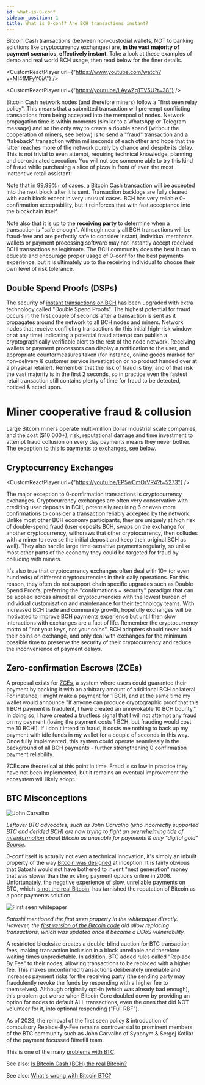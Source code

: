 ```yaml
---
id: what-is-0-conf
sidebar_position: 1
title: What is 0-conf? Are BCH transactions instant?
---
```



Bitcoin Cash transactions (between non-custodial wallets, NOT to banking solutions like cryptocurrency exchanges) are, **in the vast majority of payment scenarios, effectively instant**. Take a look at these examples of demo and real world BCH usage, then read below for the finer details.

<CustomReactPlayer
  url={"https://www.youtube.com/watch?v=Ml4fMFyY0iA"} />

<CustomReactPlayer
  url={"https://youtu.be/LAywZg1TV5U?t=38"} />

Bitcoin Cash network nodes (and therefore miners) follow a "first seen relay policy". This means that a submitted transaction will pre-empt conflicting transactions from being accepted into the mempool of nodes. Network propagation time is within moments (similar to a WhatsApp or Telegram message) and so the only way to create a double spend (without the cooperation of miners, see below) is to send a "fraud" transaction and a "takeback" transaction within milliseconds of each other and hope that the latter reaches more of the network purely by chance and despite its delay. This is not trivial to even attempt, requiring technical knowledge, planning and co-ordinated execution. You will not see someone able to try this kind of fraud while purchasing a slice of pizza in front of even the most inattentive retail assistant!

Note that in 99.99%+ of cases, a Bitcoin Cash transaction will be accepted into the next block after it is sent. Transaction backlogs are fully cleared with each block except in very unusual cases. BCH has very reliable 0-confirmation acceptability, but it reinforces that with fast acceptance into the blockchain itself.

Note also that it is up to the **receiving party** to determine when a transaction is "safe enough". Although nearly all BCH transactions will be fraud-free and are perfectly safe to consider instant, individual merchants, wallets or payment processing software may not instantly accept received BCH transactions as legitimate. The BCH community does the best it can to educate and encourage proper usage of 0-conf for the best payments experience, but it is ultimately up to the receiving individual to choose their own level of risk tolerance.

## Double Spend Proofs (DSPs)

The security of [instant transactions on BCH](/faqs/Tech/Other/what-is-0-conf) has been upgraded with extra technology called "Double Spend Proofs". The highest potential for fraud occurs in the first couple of seconds after a transaction is sent as it propagates around the network to all BCH nodes and miners. Network nodes that receive conflicting transactions (in this initial high-risk window, or at any time) indicating a potential fraud attempt can publish a cryptographically verifiable alert to the rest of the node network. Receiving wallets or payment processors can display a notification to the user, and appropriate countermeasures taken (for instance, online goods marked for non-delivery & customer service investigation or no product handed over at a physical retailer). Remember that the risk of fraud is tiny, and of that risk the vast majority is in the first 2 seconds, so in practice even the fastest retail transaction still contains plenty of time for fraud to be detected, noticed & acted upon.

# Miner cooperative fraud & collusion

Large Bitcoin miners operate multi-million dollar industrial scale companies, and the cost ($10 000+), risk, reputational damage and time investment to attempt fraud collusion on every day payments means they never bother. The exception to this is payments to exchanges, see below.

## Cryptocurrency Exchanges

<CustomReactPlayer
  url={"https://youtu.be/EP5wCmOrVR4?t=5273"} />

The major exception to 0-confirmation transactions is cryptocurrency exchanges. Cryptocurrency exchanges are often very conservative with crediting user deposits in BCH, potentially requiring 6 or even more confirmations to consider a transaction reliably accepted by the network. Unlike most other BCH economy participants, they are uniquely at high risk of double-spend fraud (user deposits BCH, swaps on the exchange for another cryptocurrency, withdraws that other cryptocurrency, then colludes with a miner to reverse the initial deposit and keep their original BCH as well). They also handle large time-sensitive payments regularly, so unlike most other parts of the economy they could be targeted for fraud by colluding with miners.

It's also true that cryptocurrency exchanges often deal with 10+ (or even hundreds) of different cryptocurrencies in their daily operations. For this reason, they often do not support chain specific upgrades such as Double Spend Proofs, preferring the "confirmations = security" paradigm that can be applied across almost all cryptocurrencies with the lowest burden of individual customisation and maintenance for their technology teams. With increased BCH trade and community growth, hopefully exchanges will be motivated to improve BCH payments experience but until then slow interactions with exchanges are a fact of life. Remember the cryptocurrency motto of "not your keys, not your coins". BCH adopters should never hold their coins on exchange, and only deal with exchanges for the minimum possible time to preserve the security of their cryptocurrency and reduce the inconvenience of payment delays.

## Zero-confirmation Escrows (ZCEs)

A proposal exists for [ZCEs](https://github.com/bitjson/bch-zce), a system where users could guarantee their payment by backing it with an arbitrary amount of additional BCH collateral. For instance, I might make a payment for 1 BCH, and at the same time my wallet would announce "If anyone can produce cryptographic proof that this 1 BCH payment is fradulent, I have created an unrevokable 10 BCH bounty." In doing so, I have created a trustless signal that I will not attempt any fraud on my payment (losing the payment costs 1 BCH, but frauding would cost me 10 BCH!). If I don't intend to fraud, it costs me nothing to back up my payment with idle funds in my wallet for a couple of seconds in this way. Once fully implemented, this system could operate seamlessly in the background of all BCH payments - further strengthening 0 confirmation payment reliability.

ZCEs are theoretical at this point in time. Fraud is so low in practice they have not been implemented, but it remains an eventual improvement the ecosystem will likely adopt.

## BTC Misconceptions

<img src={johnCarvalhoUrl} alt="John Carvalho" />

_Leftover BTC advocates, such as John Carvalho (who incorrectly supported BTC and derided BCH) are now trying to fight an [overwhelming tide of misinformation](/faqs/BCH-vs-BTC/why-is-there-so-much-propaganda-in-btc) about Bitcoin as unusable for payments & only "digital gold" [Source](https://x.com/BitcoinErrorLog/status/1821105327900627025)._

0-conf itself is actually not even a technical innovation, it's simply an inbuilt property of the way [Bitcoin was designed](/bitcoin.pdf) at inception. It is fairly obvious that Satoshi would not have bothered to invent "next generation" money that was slower than the existing payment options online in 2008. Unfortunately, the negative experience of slow, unreliable payments on BTC, which [is not the real Bitcoin](/faqs/BCH-vs-BTC/is-bch-the-real-bitcoin), has tarnished the reputation of Bitcoin as a poor payments solution.

<img src={firstSeenWhitepaper} alt="First seen whitepaper" />

_Satoshi mentioned the first seen property in the whitepaper directly. However, the [first version of the Bitcoin code](https://github.com/trottier/original-bitcoin/blob/master/src/main.cpp#L434) did allow replacing transactions, which was updated once it became a DDoS vulnerability._

A restricted blocksize creates a double-blind auction for BTC transaction fees, making transaction inclusion in a block unreliable and therefore waiting times unpredictable. In addition, BTC added rules called "Replace By Fee" to their nodes, allowing transactions to be replaced with a higher fee. This makes unconfirmed transactions deliberately unreliable and increases payment risks for the receiving party (the sending party may fraudulently revoke the funds by respending with a higher fee to themselves). Although originally opt-in (which was already bad enough), this problem got worse when Bitcoin Core doubled down by providing an option for nodes to default ALL transactions, even the ones that did NOT volunteer for it, into optional respending ("Full RBF").

As of 2023, the removal of the first seen policy & introduction of compulsory Replace-By-Fee remains controversial to prominent members of the BTC community such as John Carvalho of Synonym & Sergej Kotliar of the payment focussed Bitrefill team.

This is one of the many [problems with BTC](/faqs/BCH-vs-BTC/whats-wrong-with-bitcoin-btc).

See also: [Is Bitcoin Cash (BCH) the real Bitcoin?](/faqs/BCH-vs-BTC/is-bch-the-real-bitcoin)

See also: [What's wrong with Bitcoin BTC?](/faqs/BCH-vs-BTC/whats-wrong-with-bitcoin-btc)

